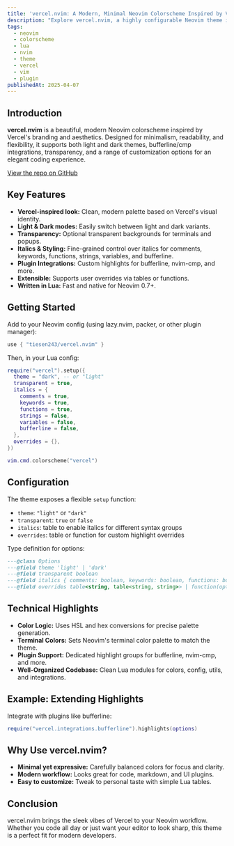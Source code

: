 ```yaml
---
title: 'vercel.nvim: A Modern, Minimal Neovim Colorscheme Inspired by Vercel'
description: "Explore vercel.nvim, a highly configurable Neovim theme inspired by Vercel's design language. Features light/dark modes, bufferline/cmp integrations, transparency, and more."
tags:
  - neovim
  - colorscheme
  - lua
  - nvim
  - theme
  - vercel
  - vim
  - plugin
publishedAt: 2025-04-07
---
```


## Introduction

**vercel.nvim** is a beautiful, modern Neovim colorscheme inspired by Vercel's branding and aesthetics. Designed for minimalism, readability, and flexibility, it supports both light and dark themes, bufferline/cmp integrations, transparency, and a range of customization options for an elegant coding experience.

[View the repo on GitHub](https://github.com/tiesen243/vercel.nvim)

## Key Features

- **Vercel-inspired look:** Clean, modern palette based on Vercel's visual identity.
- **Light & Dark modes:** Easily switch between light and dark variants.
- **Transparency:** Optional transparent backgrounds for terminals and popups.
- **Italics & Styling:** Fine-grained control over italics for comments, keywords, functions, strings, variables, and bufferline.
- **Plugin Integrations:** Custom highlights for bufferline, nvim-cmp, and more.
- **Extensible:** Supports user overrides via tables or functions.
- **Written in Lua:** Fast and native for Neovim 0.7+.

## Getting Started

Add to your Neovim config (using lazy.nvim, packer, or other plugin manager):

```lua
use { "tiesen243/vercel.nvim" }
```

Then, in your Lua config:

```lua
require("vercel").setup({
  theme = "dark", -- or "light"
  transparent = true,
  italics = {
    comments = true,
    keywords = true,
    functions = true,
    strings = false,
    variables = false,
    bufferline = false,
  },
  overrides = {},
})

vim.cmd.colorscheme("vercel")
```

## Configuration

The theme exposes a flexible `setup` function:

- `theme`: `"light"` or `"dark"`
- `transparent`: `true` or `false`
- `italics`: table to enable italics for different syntax groups
- `overrides`: table or function for custom highlight overrides

Type definition for options:

```lua
---@class Options
---@field theme 'light' | 'dark'
---@field transparent boolean
---@field italics { comments: boolean, keywords: boolean, functions: boolean, strings: boolean, variables: boolean, bufferline: boolean }
---@field overrides table<string, table<string, string>> | function(options: Options): table<string, table<string, string>>
```

## Technical Highlights

- **Color Logic:** Uses HSL and hex conversions for precise palette generation.
- **Terminal Colors:** Sets Neovim's terminal color palette to match the theme.
- **Plugin Support:** Dedicated highlight groups for bufferline, nvim-cmp, and more.
- **Well-Organized Codebase:** Clean Lua modules for colors, config, utils, and integrations.

## Example: Extending Highlights

Integrate with plugins like bufferline:

```lua
require("vercel.integrations.bufferline").highlights(options)
```

## Why Use vercel.nvim?

- **Minimal yet expressive:** Carefully balanced colors for focus and clarity.
- **Modern workflow:** Looks great for code, markdown, and UI plugins.
- **Easy to customize:** Tweak to personal taste with simple Lua tables.

## Conclusion

vercel.nvim brings the sleek vibes of Vercel to your Neovim workflow. Whether you code all day or just want your editor to look sharp, this theme is a perfect fit for modern developers.
